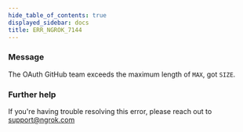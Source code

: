 ```yaml
---
hide_table_of_contents: true
displayed_sidebar: docs
title: ERR_NGROK_7144
---
```


### Message

The OAuth GitHub team exceeds the maximum length of `MAX`, got `SIZE`.

### Further help

If you're having trouble resolving this error, please reach out to [support@ngrok.com](mailto:support@ngrok.com?subject=Help%20with%20ERR_NGROK_7144)
